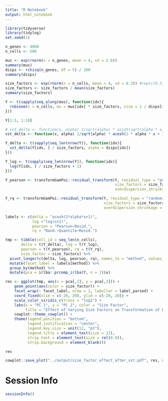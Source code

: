 ```yaml
---
title: "R Notebook"
output: html_notebook
---
```






```r
library(tidyverse)
library(tidylog)
set.seed(1)
```





```r
n_genes <- 4000
n_cells <- 500
```

```r
mus <- exp(rnorm(n = n_genes, mean = 4, sd = 2.6))
summary(mus)
disps <- rchisq(n_genes, df = 5) / 100
summary(disps)
```


```r
size_factors <- exp(rnorm(n = n_cells, mean = 4, sd = 0.3)) #rep(c(0.5, 2), each = n_cells/2)
size_factors <- size_factors / mean(size_factors)
summary(size_factors)
```



```r
Y <- t(sapply(seq_along(mus), function(idx){
  rnbinom(n = n_cells, mu = mus[idx] * size_factors, size = 1 / disps[idx])
}))

Y[1:5, 1:10]
```

```r
# vst_delta <- function(x, alpha) 2/sqrt(alpha) * asinh(sqrt(alpha * x))
vst_delta <- function(x, alpha) 1/sqrt(alpha) * acosh(2 * alpha * x + 1)

Y_delta <- t(sapply(seq_len(nrow(Y)), function(idx){
  vst_delta(Y[idx, ] / size_factors, alpha = disps[idx])
}))
```


```r
Y_log <- t(sapply(seq_len(nrow(Y)), function(idx){
  log(Y[idx, ] / size_factors + 1)
}))
```


```r
Y_pearson <- transformGamPoi::residual_transform(Y, residual_type = "pearson", 
                                                 size_factors = size_factors, overdispersion = disps,
                                                 overdispersion_shrinkage = FALSE)
```


```r
Y_rq <- transformGamPoi::residual_transform(Y, residual_type = "randomized_quantile", 
                                            size_factors = size_factors, overdispersion = disps,
                                            overdispersion_shrinkage = FALSE)
```


```r
labels <- c(delta = "acosh(2*alpha*x+1)", 
            log ="log(x+1)",
            pearson = "Pearson~Resid.", 
            rq = "Rand.~Quantile~Resid.")

tmp <- tibble(cell_id = seq_len(n_cells),
       delta = t(Y_delta), log = t(Y_log),
       pearson = t(Y_pearson), rq = t(Y_rq),
       size_factor = size_factors) %>%
  pivot_longer(c(delta, log, pearson, rq), names_to = "method", values_to = "Y") %>%  
  mutate(facet_label = labels[method]) %>%
  group_by(method) %>%
  mutate(pca = irlba::prcomp_irlba(Y, n = 2)$x)
```


```r

res <- ggplot(tmp, aes(x = pca[,1], y = pca[,2])) +
    geom_point(aes(color = size_factor)) +
    facet_wrap(~ facet_label, nrow = 1, labeller = label_parsed) +
    coord_fixed(xlim = c(-20, 20), ylim = c(-20, 20)) +
    scale_color_viridis_c(trans = "log2") +
    labs(x = "PC 1", y = "PC 2", color = "Size Factor",
         title = "Effect of Varying Size Factors on Transformation of Homogeneous Data") +
    cowplot::theme_cowplot() +
    theme(legend.position = "bottom",
          legend.justification = "center", 
          legend.key.size = unit(12, "pt"),
          legend.title = element_text(size = 12),
          strip.text = element_text(size = rel(0.9)),
          strip.background = element_blank()) 

res 
```



```r
cowplot::save_plot("../output/size_factor_effect_after_vst.pdf", res, nrow = 1, ncol = 2.8, base_asp = 1)
```




# Session Info

```r
sessionInfo()
```


